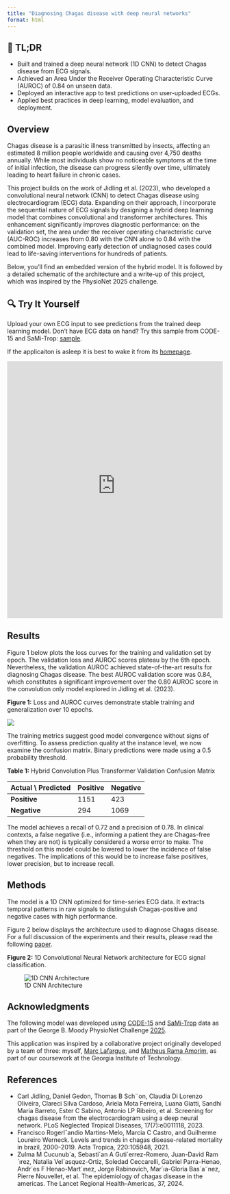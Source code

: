 ```yaml
---
title: "Diagnosing Chagas disease with deep neural networks"
format: html
---
```


## 📌 TL;DR

- Built and trained a deep neural network (1D CNN) to detect Chagas disease from ECG signals.
- Achieved an Area Under the Receiver Operating Characteristic Curve (AUROC) of 0.84 on unseen data.
- Deployed an interactive app to test predictions on user-uploaded ECGs.
- Applied best practices in deep learning, model evaluation, and deployment.

## Overview

Chagas disease is a parasitic illness transmitted by insects, affecting an estimated 8 million people worldwide and causing over 4,750 deaths annually. While most individuals show no noticeable symptoms at the time of initial infection, the disease can progress silently over time, ultimately leading to heart failure in chronic cases.

This project builds on the work of Jidling et al. (2023), who developed a convolutional neural network (CNN) to detect Chagas disease using electrocardiogram (ECG) data. Expanding on their approach, I incorporate the sequential nature of ECG signals by designing a hybrid deep learning model that combines convolutional and transformer architectures. This enhancement significantly improves diagnostic performance: on the validation set, the area under the receiver operating characteristic curve (AUC-ROC) increases from 0.80 with the CNN alone to 0.84 with the combined model. Improving early detection of undiagnosed cases could lead to life-saving interventions for hundreds of patients.  

Below, you'll find an embedded version of the hybrid model. It is followed by a detailed schematic of the architecture and a write-up of this project, which was inspired by the PhysioNet 2025 challenge. 

## 🔍 Try It Yourself

Upload your own ECG input to see predictions from the trained deep learning model. Don't have ECG data on hand? Try this sample from CODE-15 and SaMi-Trop: [sample](Sample_Data.zip).  

If the applicaiton is asleep it is best to wake it from its [homepage](https://chagasprediction-hcgebjyfafrfk5nzeeb37b.streamlit.app/?embed=true#middle-section). 

<iframe
  src="https://chagasprediction-hcgebjyfafrfk5nzeeb37b.streamlit.app/?embed=true#middle-section"
  height="600"
  width="100%"
  style="border:none;"
  sandbox="allow-same-origin allow-scripts allow-forms"
></iframe>

## Results

Figure 1 below plots the loss curves for the training and validation set by epoch. The validation loss and AUROC scores plateau by the 6th epoch. Nevertheless, the validation AUROC achieved state-of-the-art results for diagnosing Chagas disease. The best AUROC validation score was 0.84, which constitutes a significant improvement over the 0.80 AUROC score in the convolution only model explored in Jidling et al. (2023). 

**Figure 1:** Loss and AUROC curves demonstrate stable training and generalization over 10 epochs.


![](images/LossCurveChagas.png){fig-align="center"}  



The training metrics suggest good model convergence without signs of overfitting. To assess prediction quality at the instance level, we now examine the confusion matrix. Binary predictions were made using a 0.5 probability threshold. 



**Table 1:** Hybrid Convolution Plus Transformer Validation Confusion Matrix

| **Actual \\ Predicted** | **Positive** | **Negative** |
|------------------------|--------------|--------------|
| **Positive**           | 1151         | 423          |
| **Negative**           | 294          | 1069          |  



 The model achieves a recall of 0.72 and a precision of 0.78. In clinical contexts, a false negative (i.e., informing a patient they are Chagas-free when they are not) is typically considered a worse error to make. The threshold on this model could be lowered to lower the incidence of false negatives. The implications of this would be to increase false positives, lower precision, but to increase recall.

## Methods

The model is a 1D CNN optimized for time-series ECG data. It extracts temporal patterns in raw signals to distinguish Chagas-positive and negative cases with high performance.

Figure 2 below displays the architecture used to diagnose Chagas disease. For a full discussion of the experiments and their results, please read the following [paper](reports/ChagasDx.pdf). 

**Figure 2:** 1D Convolutional Neural Network architecture for ECG signal classification.

![1D CNN Architecture](images/ECGArchitechture.svg){fig-align="center"}


## Acknowledgments

The following model was developed using [CODE-15](https://zenodo.org/records/4916206) and [SaMi-Trop](https://zenodo.org/records/4905618) data as part of the George B. Moody PhysioNet Challenge [2025](https://moody-challenge.physionet.org/2025/).

This application was inspired by a collaborative project originally developed by a team of three: myself, [Marc Lafargue](https://www.linkedin.com/in/marclafargue/), and [Matheus Rama Amorim](https://www.linkedin.com/in/matamorim/), as part of our coursework at the Georgia Institute of Technology.



## References

- Carl Jidling, Daniel Gedon, Thomas B Sch¨on, Claudia Di Lorenzo Oliveira, Clareci Silva Cardoso, Ariela Mota Ferreira,
Luana Giatti, Sandhi Maria Barreto, Ester C Sabino, Antonio LP Ribeiro, et al. Screening for chagas disease from
the electrocardiogram using a deep neural network. PLoS Neglected Tropical Diseases, 17(7):e0011118, 2023.
- Francisco Rogerlˆandio Martins-Melo, Marcia C Castro, and Guilherme Loureiro Werneck. Levels and trends in chagas
disease-related mortality in brazil, 2000–2019. Acta Tropica, 220:105948, 2021.
- Zulma M Cucunub´a, Sebasti´an A Guti´errez-Romero, Juan-David Ram´ırez, Natalia Vel´asquez-Ortiz, Soledad Ceccarelli,
Gabriel Parra-Henao, Andr´es F Henao-Mart´ınez, Jorge Rabinovich, Mar´ıa-Gloria Bas´a˜nez, Pierre Nouvellet, et al.
The epidemiology of chagas disease in the americas. The Lancet Regional Health–Americas, 37, 2024.